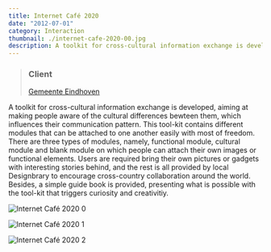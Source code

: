 ```yaml
---
title: Internet Café 2020
date: "2012-07-01"
category: Interaction
thumbnail: ./internet-cafe-2020-00.jpg
description: A toolkit for cross-cultural information exchange is developed.
---
```



> ### Client
> [Gemeente Eindhoven](https://www.eindhoven.nl/)

A toolkit for cross-cultural information exchange is developed, aiming at making people aware of the cultural differences bewteen them, which influences their communication pattern. This tool-kit contains different modules that can be attached to one another easily with most of freedom. There are three types of modules, namely, functional module, cultural module and blank module on which people can attach their own images or functional elements. Users are required bring their own pictures or gadgets with interesting stories behind, and the rest is all provided by local Designbrary to encourage cross-country collaboration around the world. Besides, a simple guide book is provided, presenting what is possible with the tool-kit that triggers curiosity and creativitiy.

<EmbedImage width="wide">

![Internet Café 2020 0](./internet-cafe-2020-00.jpg)

</EmbedImage>

<EmbedImage width="wide">

![Internet Café 2020 1](./internet-cafe-2020-01.jpg)

</EmbedImage>

<EmbedImage width="wide">

![Internet Café 2020 2](./internet-cafe-2020-02.jpg)

</EmbedImage>